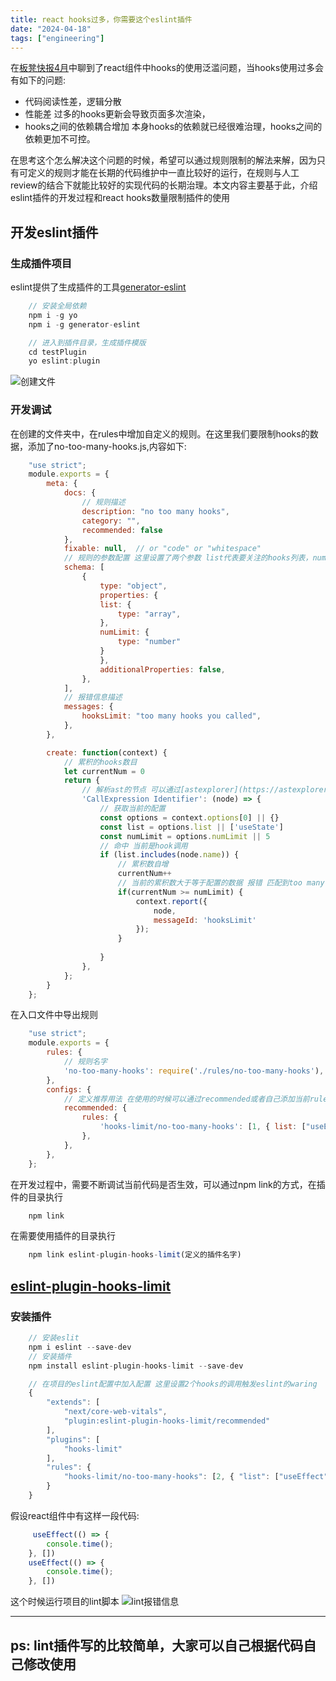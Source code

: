 ```yaml
---
title: react hooks过多，你需要这个eslint插件
date: "2024-04-18"
tags: ["engineering"]
---
```


在[板凳快报4月](https://icantunderstand.github.io/blog/2024-4-1)中聊到了react组件中hooks的使用泛滥问题，当hooks使用过多会有如下的问题:
* 代码阅读性差，逻辑分散 
* 性能差 过多的hooks更新会导致页面多次渲染，
* hooks之间的依赖耦合增加  本身hooks的依赖就已经很难治理，hooks之间的依赖更加不可控。  

在思考这个怎么解决这个问题的时候，希望可以通过规则限制的解法来解，因为只有可定义的规则才能在长期的代码维护中一直比较好的运行，在规则与人工review的结合下就能比较好的实现代码的长期治理。本文内容主要基于此，介绍eslint插件的开发过程和react hooks数量限制插件的使用

## 开发eslint插件

### 生成插件项目
eslint提供了生成插件的工具[generator-eslint](https://github.com/eslint/generator-eslint)

```javascript
    // 安装全局依赖
    npm i -g yo
    npm i -g generator-eslint

    // 进入到插件目录，生成插件模版
    cd testPlugin
    yo eslint:plugin
```
![创建文件](/static/images/frontEndToolStatic/eslitPlugin/createFolder.png)

### 开发调试
在创建的文件夹中，在rules中增加自定义的规则。在这里我们要限制hooks的数据，添加了no-too-many-hooks.js,内容如下:
```javascript
    "use strict";
    module.exports = {
        meta: {
            docs: {
                // 规则描述
                description: "no too many hooks",
                category: "",
                recommended: false
            },
            fixable: null,  // or "code" or "whitespace"
            // 规则的参数配置 这里设置了两个参数 list代表要关注的hooks列表，numLimit代表限制的数目
            schema: [
                {
                    type: "object",
                    properties: {
                    list: {
                        type: "array",
                    },
                    numLimit: {
                        type: "number"
                    }
                    },
                    additionalProperties: false,
                },
            ],
            // 报错信息描述
            messages: {
                hooksLimit: "too many hooks you called",
            },
        },

        create: function(context) {
            // 累积的hooks数目
            let currentNum = 0
            return {
                // 解析ast的节点 可以通过[astexplorer](https://astexplorer.net/)来查看对应的节点
                'CallExpression Identifier': (node) => {
                    // 获取当前的配置
                    const options = context.options[0] || {}
                    const list = options.list || ['useState']
                    const numLimit = options.numLimit || 5
                    // 命中 当前是hook调用
                    if (list.includes(node.name)) {
                        // 累积数自增
                        currentNum++
                        // 当前的累积数大于等于配置的数据 报错 匹配到too many hooks you called
                        if(currentNum >= numLimit) {
                            context.report({
                                node,
                                messageId: 'hooksLimit'
                            });
                        }
                        
                    }
                },
            };
        }
    };
```
在入口文件中导出规则
```javascript
    "use strict";
    module.exports = {
        rules: {
            // 规则名字
            'no-too-many-hooks': require('./rules/no-too-many-hooks'),
        },
        configs: {
            // 定义推荐用法 在使用的时候可以通过recommended或者自己添加当前rule的规则来设定
            recommended: {
                rules: {
                    'hooks-limit/no-too-many-hooks': [1, { list: ["useEffect", "useState", "useCallback"], numLimit: 5 }], // 可以省略 eslint-plugin 前缀
                },
            },
        },
    };
```

在开发过程中，需要不断调试当前代码是否生效，可以通过npm link的方式，在插件的目录执行
```javascript
    npm link  
```
在需要使用插件的目录执行
```javascript
    npm link eslint-plugin-hooks-limit(定义的插件名字)
```

## [eslint-plugin-hooks-limit](https://www.npmjs.com/package/eslint-plugin-hooks-limit)

### 安装插件
```javascript
    // 安装eslit
    npm i eslint --save-dev
    // 安装插件
    npm install eslint-plugin-hooks-limit --save-dev

    // 在项目的eslint配置中加入配置 这里设置2个hooks的调用触发eslint的waring
    {
        "extends": [
            "next/core-web-vitals",
            "plugin:eslint-plugin-hooks-limit/recommended"
        ],
        "plugins": [
            "hooks-limit"
        ],
        "rules": {
            "hooks-limit/no-too-many-hooks": [2, { "list": ["useEffect", "useState"], "numLimit": 2 } ] // 可以省略 eslint-plugin 前缀
        }
    } 
```
假设react组件中有这样一段代码:
```javascript
     useEffect(() => {
        console.time();
    }, [])
    useEffect(() => {
        console.time();
    }, [])
```
这个时候运行项目的lint脚本
![lint报错信息](/static/images/frontEndToolStatic/eslitPlugin/linInfo.png)

---
ps: lint插件写的比较简单，大家可以自己根据代码自己修改使用
---
    
       



